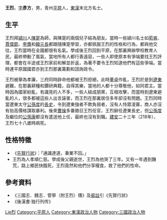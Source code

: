 {{Otheruses|王烈}}

'''王烈'''{{BD|141年||218年|catIdx=W王}}，[[表字|字]]'''彥方'''，男，青州[[平原郡|平原]]人，[[東漢|東漢]]末北方名士。

== 生平 ==
王烈拜[[潁川|潁川]]人[[陳寔|陳寔]]為師，與陳寔的兩個兒子結為朋友。當時一些潁川名士如[[荀爽|荀爽]]、[[賈彪|賈偉節]]、[[李膺|李膺]]和[[韓融|韓元長]]都跟隨陳寔學習，亦都佩服王烈的性格和行為，都與他交往，王烈當時在全國都很有名氣。學成後王烈回到平原，在那裏興辦學校教育人民，最終帶動了風氣，當地所有人都行善遠惡，一些人即使原本有爭端要找王烈評理，都會在半途或王烈家前和解並折返，為著不要令王烈知道他們有這些爭端。當時連平原國國君亦到王烈那裏籌劃和諮詢政令。

王烈被舉為孝廉，三府同時辟命他都被王烈拒絕，此時[[董卓|董卓]]作亂，王烈於是到[[遼東|遼東]]避難，在那裏耕種和鑽研典籍，自得其樂，當地的人都十分尊敬他，如同君主。當時因為國家紛亂，有識見的人不多，一些人結成朋黨，互相攻擊，而當時到遼東避亂的人，很多都被這些人出言誣害，而王烈在那裏居住多年卻沒有問題。王烈同時當遼東太守[[公孫度|公孫度]]的[[長史|長史]]，令到遼東強者不欺負弱者，沒有人恃眾凌寡，商人亦沒有抬高價格謀取暴利。後來[[曹操|曹操]]多番徵召王烈任官，王烈辭任遼東長史，但[[公孫度|公孫度]]及繼位的[[公孫康|公孫康]]都沒有遣送他上任，最終也沒有到職。[[建安_(漢獻帝)|建安]]二十三年（218年），王烈七十八歲時病死。

== 性格特徵 ==
*《[[先賢行狀|先賢行狀]]》：「通識達道，秉業不回。」
*王烈為人孝順仁慈。學成後父親逝世，王烈為他哭了三年。又有一年遇到饑荒，路上鄉民快餓死，王烈竟然和他們分享糧食，救了他們的性命。

== 參考資料 ==
*《三國志．魏志．管寧（附王烈）傳》及[[裴註|裴註]]引《先賢行狀》
*《後漢書·独行列传》

{{三国志}}

{{Authority control}}
{{DEFAULTSORT:Wang王}}
[[Category:王姓|Lie烈]]
[[Category:平原人|Category:平原人]]
[[Category:東漢政治人物|Category:東漢政治人物]]
[[Category:三國政治人物|Category:三國政治人物]]